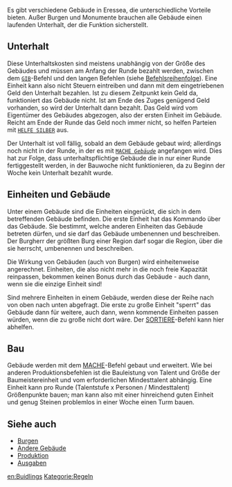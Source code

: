 Es gibt verschiedene Gebäude in Eressea, die unterschiedliche Vorteile bieten. Außer Burgen und Monumente brauchen alle Gebäude einen laufenden Unterhalt, der die Funktion  sicherstellt.

== Unterhalt ==

Diese Unterhaltskosten sind meistens unabhängig von der Größe des Gebäudes und müssen am Anfang der Runde bezahlt werden, zwischen dem <tt>[[GIB]]</tt>-Befehl und den langen Befehlen (siehe [[Befehlsreihenfolge]]). Eine Einheit kann also nicht Steuern eintreiben und dann mit dem eingetriebenen Geld den Unterhalt bezahlen. Ist zu diesem Zeitpunkt kein Geld da, funktioniert das Gebäude nicht. Ist am Ende des Zuges genügend Geld vorhanden, so wird der Unterhalt dann bezahlt. Das Geld wird vom Eigentümer des Gebäudes abgezogen, also der ersten Einheit im Gebäude. Reicht am Ende der Runde das Geld noch immer nicht, so helfen Parteien mit <tt>[[HELFE|HELFE SILBER]]</tt> aus.

Der Unterhalt ist voll fällig, sobald an dem Gebäude gebaut wird; allerdings noch nicht in der Runde, in der es mit <tt>[[MACHE|MACHE ''Gebäude'']]</tt> angefangen wird. Dies hat zur Folge, dass unterhaltspflichtige Gebäude die in nur einer Runde fertiggestellt werden, in der Bauwoche nicht funktionieren, da zu Beginn der Woche kein Unterhalt bezahlt wurde.

== Einheiten und Gebäude ==

Unter einem Gebäude sind die Einheiten eingerückt, die sich in dem betreffenden Gebäude befinden. Die erste Einheit hat das Kommando über das Gebäude. Sie bestimmt, welche anderen Einheiten das Gebäude betreten dürfen, und sie darf das Gebäude umbenennen und beschreiben. Der Burgherr der größten Burg einer Region darf sogar die Region, über die sie herrscht, umbenennen und beschreiben. {{E3A|Der Gebäudebesitzer kann das Gebäude nur verlassen, wenn er explizit den [[GIB]] Kommando oder den [[VERLASSE]] Befehl verwendet.}}

Die Wirkung von Gebäuden (auch von Burgen) wird einheitenweise angerechnet. Einheiten, die also nicht mehr in die noch freie Kapazität reinpassen, bekommen keinen Bonus durch das Gebäude - auch dann, wenn sie die einzige Einheit sind!

Sind mehrere Einheiten in einem Gebäude, werden diese der Reihe nach von oben nach unten abgefragt. Die erste zu große Einheit "sperrt" das Gebäude dann für weitere, auch dann, wenn kommende Einheiten passen würden, wenn die zu große nicht dort wäre. Der [[SORTIERE]]-Befehl kann hier abhelfen. 

== Bau ==

Gebäude werden mit dem [[MACHE]]-Befehl gebaut und erweitert. Wie bei anderen Produktionsbefehlen ist die Bauleistung von Talent und Größe der Baumeistereinheit und vom erforderlichen Mindesttalent abhängig.
Eine Einheit kann pro Runde (Talentstufe x Personen / Mindesttalent) Größenpunkte bauen; man kann also mit einer hinreichend guten Einheit und genug Steinen problemlos in einer Woche einen Turm bauen.

== Siehe auch ==

* [[Burg|Burgen]]
* [[Andere Gebäude]]
* [[Produktion]]
* [[Ausgaben]]

<noinclude>
{{weiter|link=Burg|text=Burgen}}

[[en:Buidlings]]
[[Kategorie:Regeln]]
</noinclude>